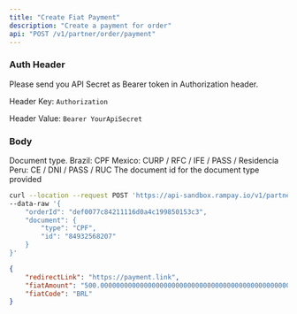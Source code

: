 ```yaml
---
title: "Create Fiat Payment"
description: "Create a payment for order"
api: "POST /v1/partner/order/payment"
---
```


### Auth Header

Please send you API Secret as Bearer token in Authorization header.

Header Key: `Authorization`

Header Value: `Bearer YourApiSecret`

### Body

<Param body="orderId" type="string" required>
</Param>
<Param body="document" type="object">

<Expandable title="Toggle object">

<Param body="type" type="string" required>
Document type.
Brazil: CPF
Mexico: CURP / RFC / IFE / PASS / Residencia
Peru: CE / DNI / PASS / RUC
</Param>
<Param body="id" type="string" required>
The document id for the document type provided
</Param>

</Expandable>

</Param>

<RequestExample>

```bash Request Example
curl --location --request POST 'https://api-sandbox.rampay.io/v1/partner/order/payment' \
--data-raw '{
    "orderId": "def0077c84211116d0a4c199850153c3",
    "document": {
        "type": "CPF",
        "id": "84932568207"
    }
}'
```

</RequestExample>

<ResponseExample>

```json Body
{
    "redirectLink": "https://payment.link",
    "fiatAmount": "500.00000000000000000000000000000000000000000000000000",
    "fiatCode": "BRL"
}
```

</ResponseExample>